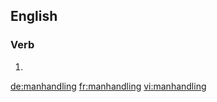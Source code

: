==English==

===Verb===
{{head|en|present participle}}

# {{present participle of|manhandle|lang=en}}

[[de:manhandling]]
[[fr:manhandling]]
[[vi:manhandling]]
